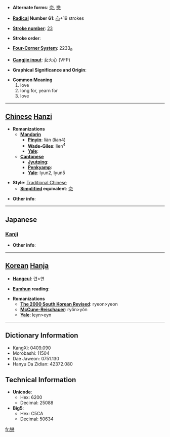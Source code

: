 * '''Alternate forms''': [[恋]], [[戀]]

* '''[[Wiktionary:Chinese radical index| Radical]] Number 61''': [[Wiktionary:Chinese radical index 心|心]]+19 strokes

* '''[[Wiktionary:Chinese total strokes index|Stroke number]]''': [[Wiktionary:Chinese total strokes index 23|23]]

* '''Stroke order''': 

* '''[[Wiktionary:Chinese four corner index|Four-Corner System]]''': 2233<sub>9</sub>

* '''[[Wiktionary:Chinese Cangjie index|Cangjie input]]''': 女火心 (VFP)

* '''Graphical Significance and Origin''': 

* '''Common Meaning'''
*#love
*# long for, yearn for
*# love


----

== [[Chinese]] [[Hanzi]] ==

* '''Romanizations'''
** '''[[Mandarin]]'''
*** '''[[Pinyin]]''': liàn (lian4)
*** '''[[Wade-Giles]]''': lien<sup>4</sup>
*** '''[[Yale]]''': 
** '''[[Cantonese]]'''
*** '''[[Jyutping]]''':
*** '''[[Penkyamp]]''': 
*** '''[[Yale]]''': lyun2, lyun5

* '''Style''': [[Traditional Chinese]] 
** '''[[Simplified Chinese|Simplified]] equivalent''': [[恋]]

* '''Other info''': 

----

==Japanese==
===[[Kanji]]===
{{kanji|on readings=[[れん]] (ren)|kun readings=[[こい]] (koi), [[こいしい]] (koishii)}}

* '''Other info''':  

----

== [[Korean]] [[Hanja]] ==

* '''[[Hangeul]]''': 련>연

* '''[[Eumhun]] reading''': 

* '''Romanizations'''
** '''[[The 2000 South Korean Revised Romanization|The 2000 South Korean Revised]]''': ryeon>yeon
** '''[[McCune-Reischauer]]''': ryŏn>yŏn
** '''[[Yale]]''': leyn>eyn

----

== Dictionary Information ==

* KangXi: 0409.090
* Morobashi: 11504
* Dae Jaweon: 0751.130
* Hanyu Da Zidian: 42372.080

== Technical Information ==

* '''Unicode''':
** Hex: 6200
** Decimal: 25088
* '''Big5''':
** Hex: C5CA
** Decimal: 50634

[[fr:戀]]